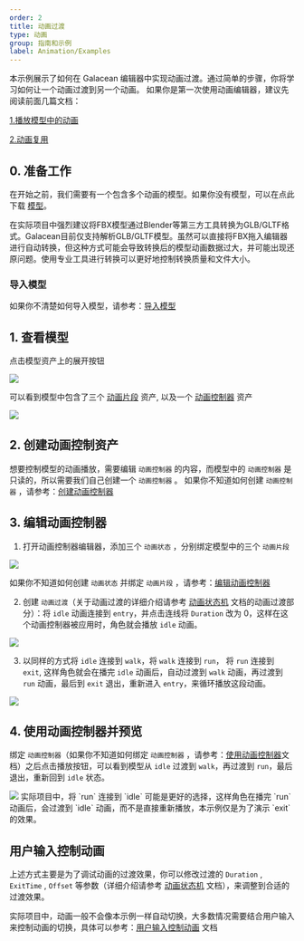 ```yaml
---
order: 2
title: 动画过渡
type: 动画
group: 指南和示例
label: Animation/Examples
---
```


本示例展示了如何在 Galacean 编辑器中实现动画过渡。通过简单的步骤，你将学习如何让一个动画过渡到另一个动画。
如果你是第一次使用动画编辑器，建议先阅读前面几篇文档：

[1.播放模型中的动画](/docs/animation/examples/playAnimation/)

[2.动画复用](/docs/animation/examples/reuseAnimation/)

## 0. 准备工作

在开始之前，我们需要有一个包含多个动画的模型。如果你没有模型，可以在点此下载 [模型](https://mdn.alipayobjects.com/oasis_be/afts/file/A*AN3aSZzEijkAAAAAAAAAAAAADkp5AQ/player.glb)。

<Callout type="positive">
  在实际项目中强烈建议将FBX模型通过Blender等第三方工具转换为GLB/GLTF格式。Galacean目前仅支持解析GLB/GLTF模型。虽然可以直接将FBX拖入编辑器进行自动转换，但这种方式可能会导致转换后的模型动画数据过大，并可能出现还原问题。使用专业工具进行转换可以更好地控制转换质量和文件大小。
</Callout>

### 导入模型
如果你不清楚如何导入模型，请参考：[导入模型](/docs/animation/examples/playAnimation/#导入模型)

## 1. 查看模型
点击模型资产上的展开按钮

<Image src="https://mdn.alipayobjects.com/huamei_3zduhr/afts/img/A*uMXwRZDzOwkAAAAAAAAAAAAADsJ_AQ/original" />

可以看到模型中包含了三个 [动画片段](/docs/animation/clip) 资产, 以及一个 [动画控制器](/docs/animation/animatorController/) 资产

<Image src="https://mdn.alipayobjects.com/huamei_3zduhr/afts/img/A*kyhMRYgmJJwAAAAAAAAAAAAADsJ_AQ/original" />


## 2. 创建动画控制资产
想要控制模型的动画播放，需要编辑 `动画控制器` 的内容，而模型中的 `动画控制器` 是只读的，所以需要我们自己创建一个 `动画控制器` 。
如果你不知道如何创建 `动画控制器` ，请参考：[创建动画控制器](/docs/animation/examples/playAnimation/#2-创建动画控制资产)

## 3. 编辑动画控制器

1. 打开动画控制器编辑器，添加三个 `动画状态` ，分别绑定模型中的三个 `动画片段`

<Image src="https://mdn.alipayobjects.com/huamei_3zduhr/afts/img/A*YQ8-S5XcK-wAAAAAAAAAAAAADsJ_AQ/original" />

如果你不知道如何创建 `动画状态` 并绑定 `动画片段` ，请参考：[编辑动画控制器](/docs/animation/examples/playAnimation/#3-编辑动画控制器)

2. 创建 `动画过渡`（关于动画过渡的详细介绍请参考 [动画状态机](/docs/animation/state-machine/#动画过渡) 文档的动画过渡部分）：将 `idle` 动画连接到 `entry`，并点击连线将 `Duration` 改为 0，这样在这个动画控制器被应用时，角色就会播放 `idle` 动画。

<Image src="https://mdn.alipayobjects.com/huamei_3zduhr/afts/img/A*xONyQ76QzkMAAAAAAAAAAAAADsJ_AQ/original" />

3. 以同样的方式将 `idle` 连接到 `walk`，将 `walk` 连接到 `run`， 将 `run` 连接到 `exit`, 这样角色就会在播完 `idle` 动画后，自动过渡到 `walk` 动画，再过渡到 `run` 动画，最后到 `exit` 退出，重新进入 `entry`，来循环播放这段动画。

<Image src="https://mdn.alipayobjects.com/huamei_3zduhr/afts/img/A*LSECTqsXywUAAAAAAAAAAAAADsJ_AQ/original" />

## 4. 使用动画控制器并预览
绑定 `动画控制器`（如果你不知道如何绑定 `动画控制器` ，请参考：[使用动画控制器](/docs/animation/examples/playAnimation/#4-使用动画控制器)文档）之后点击播放按钮，可以看到模型从 `idle` 过渡到 `walk`，再过渡到 `run`，最后退出，重新回到 `idle` 状态。

<Image src="https://mdn.alipayobjects.com/huamei_3zduhr/afts/img/A*flHoR7W2aiwAAAAAAAAAAAAADsJ_AQ/original" />

<Callout type="positive">
  实际项目中，将 `run` 连接到 `idle` 可能是更好的选择，这样角色在播完 `run` 动画后，会过渡到 `idle` 动画，而不是直接重新播放，本示例仅是为了演示 `exit` 的效果。
</Callout>

## 用户输入控制动画
上述方式主要是为了调试动画的过渡效果，你可以修改过渡的 `Duration` , `ExitTime` , `Offset` 等参数（详细介绍请参考 [动画状态机](/docs/animation/state-machine/) 文档），来调整到合适的过渡效果。

实际项目中，动画一般不会像本示例一样自动切换，大多数情况需要结合用户输入来控制动画的切换，具体可以参考：[用户输入控制动画](/docs/animation/examples/controlAnimationByInput) 文档
